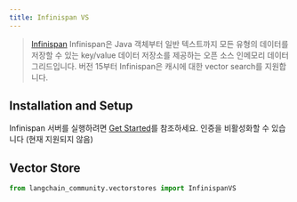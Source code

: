 ```yaml
---
title: Infinispan VS
---
```


> [Infinispan](https://infinispan.org) Infinispan은 Java 객체부터 일반 텍스트까지 모든 유형의 데이터를 저장할 수 있는 key/value 데이터 저장소를 제공하는 오픈 소스 인메모리 데이터 그리드입니다.
> 버전 15부터 Infinispan은 캐시에 대한 vector search를 지원합니다.

## Installation and Setup
Infinispan 서버를 실행하려면 [Get Started](https://infinispan.org/get-started/)를 참조하세요. 인증을 비활성화할 수 있습니다
(현재 지원되지 않음)

## Vector Store

```python
from langchain_community.vectorstores import InfinispanVS
```
